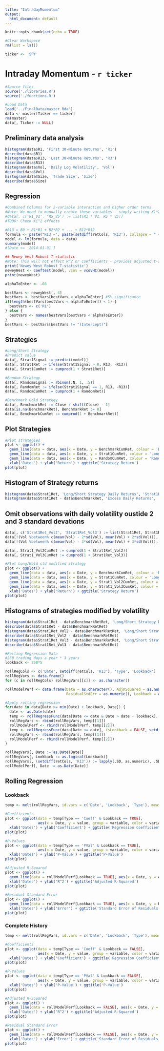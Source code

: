 ```yaml
---
title: "IntradayMomentum"
output:
  html_document: default
---
```


```r
knitr::opts_chunk$set(echo = TRUE)
```

```r
#Clear Workspace
rm(list = ls())

ticker <- 'SPY'
```

# Intraday Momentum - `r ticker`

```r
#Source files
source('./libraries.R')
source('./functions.R')
```

```r
#Load Data
load('../FinalData/master.Rda')
data <- master[Ticker == ticker]
rm(master)
data[, Ticker := NULL]
```

## Preliminary data analysis
```r
histogram(data$R1, 'First 30-Minute Returns', 'R1')
describe(data$R1)
histogram(data$R13, 'Last 30-Minute Returns', 'R3')
describe(data$R13)
histogram(data$Vol, 'Daily Log Volatility', 'Vol')
describe(data$Vol)
histogram(data$Size, 'Trade Size', 'Size')
describe(data$Size)
```

## Regression
```r
#Combined Columns for 2-variable interaction and higher order terms
#Note: We need to manually create these variables - simply writing X1*X2 in formula won't work
#data[, c('R1_V1', 'R5_V5') := list(R1 * V1, R5 * V5)]
#TODO: Check Xi^2 effects

#R13 = B0 + B1*R1 + B2*R2 + ... + B12*R12
formula <- paste("R13 ~", paste(setdiff(retCols, 'R13'), collapse = " + "))
model <- lm(formula, data = data)
summary(model)
#[Date <= '2014-01-01']

## Newey West Robust T-statistic
#Note: This will not effect R^2 or coefficients - provides adjusted t-statistic
print('Newey West Robust T-statistic')
neweyWest <- coeftest(model, vcov = vcovHC(model))
print(neweyWest)

alphaToEnter <- .08

bestVars <- neweyWest[, 4]
bestVars <- bestVars[bestVars < alphaToEnter] #5% significance
if(length(bestVars[bestVars < alphaToEnter]) < 1) {
  bestVars <- c('R1')
} else {
  bestVars <- names(bestVars[bestVars < alphaToEnter])
}
bestVars <- bestVars[bestVars != "(Intercept)"]
```

## Strategies
```r
#Long/Short Strategy
#Predict value
data[, Strat1Signal := predict(model)]
data[, Strat1Ret := ifelse(Strat1Signal > 0, R13, -R13)]
data[, Strat1CumRet := cumprod(1 + Strat1Ret)]

#Random Strategy
data[, RandomSignal := rbinom(.N, 1, .5)]
data[, RandomRet := ifelse(Strat1Signal == 1, R13, -R13)]
data[, RandomCumRet := cumprod(1 + RandomRet)]

#Benchmark Hold Strategy
data[, BenchmarkRet := Close / shift(Close) - 1]
data[is.na(BenchmarkRet), BenchmarkRet := 0]
data[, BenchmarkCumRet := cumprod(1 + BenchmarkRet)]
```

## Plot Strategies
```r
#Plot strategies
plot <- ggplot() +
  geom_line(data = data, aes(x = Date, y = BenchmarkCumRet, colour = 'Benchmark Long Strategy')) + 
  geom_line(data = data, aes(x = Date, y = Strat1CumRet, colour = 'Long/Short Strategy')) + 
  geom_line(data = data, aes(x = Date, y = RandomCumRet, colour = 'Random Strategy')) + 
  xlab('Dates') + ylab('Return') + ggtitle('Strategy Return')
plot(plot)
```

## Histogram of Strategy returns
```r
histogram(data$Strat1Ret, 'Long/Short Strategy Daily Returns', 'Strat1Ret')
histogram(data$Strat1Ret - data$BenchmarkRet, 'Excess Daily Returns', 'Excess Returns')
```

## Omit observations with daily volatility oustide 2 and 3 standard devations
```r
data[, c('Strat1Ret_Vol2', 'Strat1Ret_Vol3') := list(Strat1Ret, Strat1Ret)]
data[!(Vol %between% c(mean(Vol) - 2*sd(Vol), mean(Vol) + 2*sd(Vol))), Strat1Ret_Vol2 := 0]
data[!(Vol %between% c(mean(Vol) - 3*sd(Vol), mean(Vol) + 3*sd(Vol))), Strat1Ret_Vol3 := 0]

data[, Strat1_Vol2CumRet := cumprod(1 + Strat1Ret_Vol2)]
data[, Strat1_Vol3CumRet := cumprod(1 + Strat1Ret_Vol3)]

#Plot Long/Hold std modified strategy
plot <- ggplot() +
  geom_line(data = data, aes(x = Date, y = BenchmarkCumRet, colour = 'Benchmark Long Strategy')) + 
  geom_line(data = data, aes(x = Date, y = Strat1CumRet, colour = 'Long/Short Strategy')) + 
  geom_line(data = data, aes(x = Date, y = Strat1_Vol2CumRet, colour = 'Long/Short Strategy +/- 2 Std. Dev. Volatility')) + 
  geom_line(data = data, aes(x = Date, y = Strat1_Vol3CumRet, colour = 'Long/Short Strategy +/- 3 Std. Dev. Volatility')) + 
  xlab('Dates') + ylab('Return') + ggtitle('Strategy Return')
plot(plot)
```

## Histograms of strategies modified by volatility
```r
histogram(data$Strat1Ret - data$BenchmarkRetRet, 'Long/Short Strategy Daily Returns', 'Returns')
describe(data$Strat1Ret - data$BenchmarkRetRet)
histogram(data$Strat1Ret_Vol2 - data$BenchmarkRetRet, 'Long/Short Strategy (+/- 2 Std. Dev. Volatility) Excess Daily Returns', 'Returns')
describe(data$Strat1Ret_Vol2 - data$BenchmarkRetRet)
histogram(data$Strat1Ret_Vol3 - data$BenchmarkRetRet, 'Long/Short Strategy (+/- 3 Std. Dev. Volatility) Excess Daily Returns', 'Returns')
describe(data$Strat1Ret_Vol3 - data$BenchmarkRetRet)
```


```r
#Rolling Regression Data
#250 trading days a year * 3 years
lookback <- 250*5

rollRegCols <- c('Date', setdiff(retCols, 'R13'), 'Type', 'Lookback')
rollRegVars <- data.frame()
for (c in rollRegCols) rollRegVars[[c]] <- as.character()

rollModelPerf <- data.frame(Date = as.character(), AdjRSquared = as.numeric(), 
                            ResidualStdErr = as.numeric(), Lookback = as.logical(), stringsAsFactors = FALSE)

#Apply rolling regression
for(date in data[Date >= min(Date) + lookback, Date]) {
  date <- as.Date(date)
  temp <- rollRegressFunc(data[Date <= date & Date > date - lookback], isLookback = TRUE, setdiff(retCols, 'R13'))
  rollRegVars <- rbind(rollRegVars, temp[[1]])
  rollModelPerf <- rbind(rollModelPerf, temp[[2]])
  temp <- rollRegressFunc(data[Date <= date], isLookback = FALSE, setdiff(retCols, 'R13'))
  rollRegVars <- rbind(rollRegVars, temp[[1]])
  rollModelPerf <- rbind(rollModelPerf, temp[[2]])
}

rollRegVars[, Date := as.Date(Date)]
rollRegVars[, Lookback := as.logical(Lookback)]
rollRegVars[, (setdiff(retCols, 'R13')) := lapply(.SD, as.numeric), .SDcols = setdiff(retCols, 'R13')]
rollModelPerf[, Date := as.Date(Date)]
```


## Rolling Regression
### Lookback
```r
temp <- melt(rollRegVars, id.vars = c('Date', 'Lookback', 'Type'), measure.vars = bestVars) %>% data.table()

#Coefficients
plot <- ggplot(data = temp[Type == 'Coeff' & Lookback == TRUE], 
               aes(x = Date, y = value, group = variable, color = variable)) + geom_line() + 
  xlab('Dates') + ylab('Coefficient') + ggtitle('Regression Coefficients')
plot(plot)

#P-Values
plot <- ggplot(data = temp[Type == 'PVal' & Lookback == TRUE], 
               aes(x = Date, y = value, group = variable, color = variable)) + geom_line() + 
  xlab('Dates') + ylab('P-Value') + ggtitle('P-Value')
plot(plot)

#Adjusted R-Squared
plot <- ggplot() +
  geom_line(data = rollModelPerf[Lookback == TRUE], aes(x = Date, y = AdjRSquared, colour = 'R^2')) + 
  xlab('Dates') + ylab('R^2') + ggtitle('Adjusted R-Squared')
plot(plot)

#Residual Standard Error
plot <- ggplot() +
  geom_line(data = rollModelPerf[Lookback == TRUE], aes(x = Date, y = ResidualStdErr, colour = 'Error')) + 
  xlab('Dates') + ylab('Error') + ggtitle('Standard Error of Residuals')
plot(plot)
```

### Complete History
```r
temp <- melt(rollRegVars, id.vars = c('Date', 'Lookback', 'Type'), measure.vars = bestVars) %>% data.table()

#Coefficients
plot <- ggplot(data = temp[Type == 'Coeff' & Lookback == FALSE], 
               aes(x = Date, y = value, group = variable, color = variable)) + geom_line() + 
  xlab('Dates') + ylab('Coefficient') + ggtitle('Regression Coefficients')
plot(plot)

#P-Values
plot <- ggplot(data = temp[Type == 'PVal' & Lookback == FALSE], 
               aes(x = Date, y = value, group = variable, color = variable)) + geom_line() + 
  xlab('Dates') + ylab('P-Value') + ggtitle('P-Value')
plot(plot)

#Adjusted R-Squared
plot <- ggplot() +
  geom_line(data = rollModelPerf[Lookback == FALSE], aes(x = Date, y = AdjRSquared, colour = 'R^2')) + 
  xlab('Dates') + ylab('R^2') + ggtitle('Adjusted R-Squared')
plot(plot)

#Residual Standard Error
plot <- ggplot() +
  geom_line(data = rollModelPerf[Lookback == FALSE], aes(x = Date, y = ResidualStdErr, colour = 'Error')) + 
  xlab('Dates') + ylab('Error') + ggtitle('Standard Error of Residuals')
plot(plot)
```